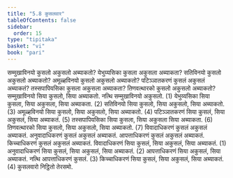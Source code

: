```yaml
---
title: "5.8 कुसलवार"
tableOfContents: false
sidebar:
  order: 15
type: "tipitaka"
basket: "vi"
book: "pari"
---
```



<DynamicBreadcrumb />

<Division number="303" book="pari">

<Paragraph number="1297" book="pari">
सम्मुखाविनयो कुसलो अकुसलो अब्याकतो? येभुय्यसिका कुसला अकुसला अब्याकता? सतिविनयो कुसलो अकुसलो अब्याकतो? अमूळ्हविनयो कुसलो अकुसलो अब्याकतो? पटिञ्ञातकरणं कुसलं अकुसलं अब्याकतं? तस्सपापियसिका कुसला अकुसला अब्याकता? तिणवत्थारको कुसलो अकुसलो अब्याकतो?
</Paragraph>

<Paragraph number="1298" book="pari">
सम्मुखाविनयो सिया कुसलो, सिया अब्याकतो. नत्थि सम्मुखाविनयो अकुसलो. (1)
</Paragraph>

<Paragraph number="1299" book="pari">
येभुय्यसिका सिया कुसला, सिया अकुसला, सिया अब्याकता. (2)
</Paragraph>

<Paragraph number="1300" book="pari">
सतिविनयो सिया कुसलो, सिया अकुसलो, सिया अब्याकतो. (3)
</Paragraph>

<Paragraph number="1301" book="pari">
अमूळ्हविनयो सिया कुसलो, सिया अकुसलो, सिया अब्याकतो. (4)
</Paragraph>

<Paragraph number="1302" book="pari">
पटिञ्ञातकरणं सिया कुसलं, सिया अकुसलं, सिया अब्याकतं. (5)
</Paragraph>

<Paragraph number="1303" book="pari">
तस्सपापियसिका सिया कुसला, सिया अकुसला सिया अब्याकता. (6)
</Paragraph>

<Paragraph number="1304" book="pari">
तिणवत्थारको सिया कुसलो, सिया अकुसलो, सिया अब्याकतो. (7)
</Paragraph>

<Paragraph number="1305" book="pari">
विवादाधिकरणं कुसलं अकुसलं अब्याकतं. अनुवादाधिकरणं कुसलं अकुसलं अब्याकतं. आपत्ताधिकरणं कुसलं अकुसलं अब्याकतं. किच्चाधिकरणं कुसलं अकुसलं अब्याकतं.
</Paragraph>

<Paragraph number="1306" book="pari">
विवादाधिकरणं सिया कुसलं, सिया अकुसलं, सिया अब्याकतं. (1)
</Paragraph>

<Paragraph number="1307" book="pari">
अनुवादाधिकरणं सिया कुसलं, सिया अकुसलं, सिया अब्याकतं. (2)
</Paragraph>

<Paragraph number="1308" book="pari">
आपत्ताधिकरणं सिया अकुसलं, सिया अब्याकतं. नत्थि आपत्ताधिकरणं कुसलं. (3)
</Paragraph>

<Paragraph number="1309" book="pari">
किच्चाधिकरणं सिया कुसलं, सिया अकुसलं, सिया अब्याकतं. (4)

</Paragraph>
</Division>

<Paragraph number="1310" type="center" book="pari">
कुसलवारो निट्ठितो तेरसमो.
</Paragraph>